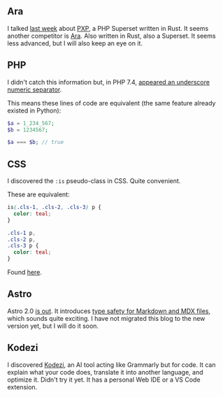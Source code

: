 

<ArticleLayout title={title} description={description} publishedAt={publishedAt}>

## Ara

I talked [last week](/articles/twil-2023-03) about [PXP](https://pxplang.org/introduction/what-is-pxp.html), a PHP Superset written in Rust. It seems another competitor is [Ara](https://ara-lang.io/introduction/what-is-ara.html). Also written in Rust, also a Superset. It seems less advanced, but I will also keep an eye on it.

## PHP

I didn't catch this information but, in PHP 7.4, [appeared an underscore numeric separator](https://php.watch/versions/7.4/underscore_numeric_separator).

This means these lines of code are equivalent (the same feature already existed in Python):

```php
$a = 1_234_567;
$b = 1234567;

$a === $b; // true
```

## CSS

I discovered the `:is` pseudo-class in CSS. Quite convenient.

These are equivalent:

```css
is(.cls-1, .cls-2, .cls-3) p {
  color: teal;
}

.cls-1 p,
.cls-2 p,
.cls-3 p {
  color: teal;
}
```

Found [here](https://www.builder.io/blog/css-is).

## Astro

Astro 2.0 [is out](https://astro.build/blog/astro-2/). It introduces [type safety for Markdown and MDX files](https://astro.build/blog/introducing-content-collections/), which sounds quite exciting. I have not migrated this blog to the new version yet, but I will do it soon.

## Kodezi

I discovered [Kodezi](https://kodezi.com/), an AI tool acting like Grammarly but for code. It can explain what your code does, translate it into another language, and optimize it. Didn't try it yet. It has a personal Web IDE or a VS Code extension.

</ArticleLayout>
